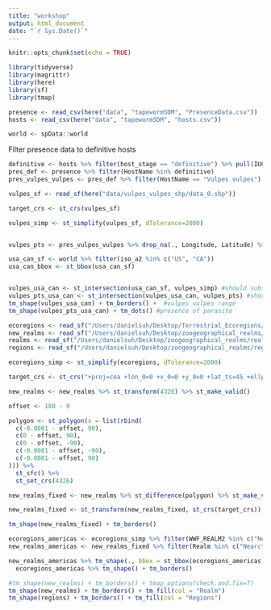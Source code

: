 ```yaml
---
title: "workshop"
output: html_document
date: "`r Sys.Date()`"
---
```


```r
knitr::opts_chunk$set(echo = TRUE)
```


```r
library(tidyverse)
library(magrittr)
library(here)
library(sf)
library(tmap)
```

```r
presence <- read_csv(here("data", "tapewormSDM", "PresenceData.csv"))
hosts <- read_csv(here("data", "tapewormSDM", "hosts.csv"))

world <- spData::world
```
Filter presence data to definitive hosts
```r
definitive <- hosts %>% filter(host_stage == "definitive") %>% pull(IUCN_name)
pres_def <- presence %>% filter(HostName %in% definitive)
pres_vulpes_vulpes <- pres_def %>% filter(HostName == "Vulpes vulpes")
```

```r
vulpes_sf <- read_sf(here("data/vulpes_vulpes_shp/data_0.shp"))

target_crs <- st_crs(vulpes_sf)

vulpes_simp <- st_simplify(vulpes_sf, dTolerance=2000)


vulpes_pts <- pres_vulpes_vulpes %>% drop_na(., Longitude, Latitude) %>% st_as_sf(., coords=c("Longitude", "Latitude"), crs = target_crs)
```



```r
usa_can_sf <- world %>% filter(iso_a2 %in% c("US", "CA"))
usa_can_bbox <- st_bbox(usa_can_sf)


vulpes_usa_can <- st_intersection(usa_can_sf, vulpes_simp) #should subset so only overlapping regions
vulpes_pts_usa_can <- st_intersection(vulpes_usa_can, vulpes_pts) #should subset to points within polygon
tm_shape(vulpes_usa_can) + tm_borders() +  #vulpes vulpes range
tm_shape(vulpes_pts_usa_can) + tm_dots() #presence of parasite
```



```r
ecoregions <- read_sf("/Users/danielsuh/Desktop/Terrestrial_Ecoregions/Terrestrial_Ecoregions.shp")
new_realms <- read_sf("/Users/danielsuh/Desktop/zoogeographical_realms/newRealms.shp") %>% st_make_valid()
realms <- read_sf("/Users/danielsuh/Desktop/zoogeographical_realms/realms.shp") %>% st_make_valid()
regions <- read_sf("/Users/danielsuh/Desktop/zoogeographical_realms/regions.shp") %>% st_make_valid()
```

```r
ecoregions_simp <- st_simplify(ecoregions, dTolerance=2000)
```


```r
target_crs <- st_crs("+proj=cea +lon_0=0 +x_0=0 +y_0=0 +lat_ts=45 +ellps=WGS84 +datum=WGS84 +units=m +no_defs")

new_realms <- new_realms %>% st_transform(4326) %>% st_make_valid()

offset <- 180 - 0

polygon <- st_polygon(x = list(rbind(
  c(-0.0001 - offset, 90),
  c(0 - offset, 90),
  c(0 - offset, -90),
  c(-0.0001 - offset, -90),
  c(-0.0001 - offset, 90)
))) %>%
  st_sfc() %>%
  st_set_crs(4326)

new_realms_fixed <- new_realms %>% st_difference(polygon) %>% st_make_valid()

new_realms_fixed <- st_transform(new_realms_fixed, st_crs(target_crs))

tm_shape(new_realms_fixed) + tm_borders()
```

```r
ecoregions_americas <- ecoregions_simp %>% filter(WWF_REALM2 %in% c("Nearctic", "Neotropic"))
new_realms_americas <- new_realms_fixed %>% filter(Realm %in% c("Nearctic", "Neotropical")) %>% st_bbox(., )
```




```r
new_realms_americas %>% tm_shape(., bbox = st_bbox(ecoregions_americas)) + tm_fill("Realm") + 
  ecoregions_americas %>% tm_shape() + tm_borders()
```


```r
#tm_shape(new_realms) + tm_borders() + tmap_options(check.and.fix=T)
tm_shape(new_realms) + tm_borders() + tm_fill(col = "Realm")
tm_shape(regions) + tm_borders() + tm_fill(col = "Regions")
```




